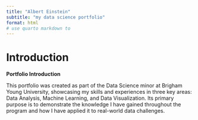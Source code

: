 ```yaml
---
title: "Albert Einstein"
subtitle: "my data science portfolio"
format: html
# use quarto markdown to 
---
```


# Introduction

**Portfolio Introduction**

This portfolio was created as part of the Data Science minor at Brigham Young University, showcasing my skills and experiences in three key areas: Data Analysis, Machine Learning, and Data Visualization. Its primary purpose is to demonstrate the knowledge I have gained throughout the program and how I have applied it to real-world data challenges.


